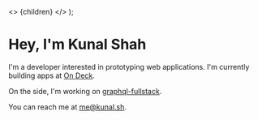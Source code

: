 

  <>
    <Head>
      <title>Home</title>
      <meta name="viewport" content="initial-scale=1.0, width=device-width" />
    </Head>
    {children}
  </>
);

# Hey, I'm Kunal Shah

<SocialIcons />

I'm a developer interested in prototyping web applications. I'm currently building apps at [On Deck](https://beondeck.com).

On the side, I'm working on [graphql-fullstack](https://github.com/kunalgorithm/graphql-fullstack).

You can reach me at [me@kunal.sh](mailto:me@kunal.sh).
